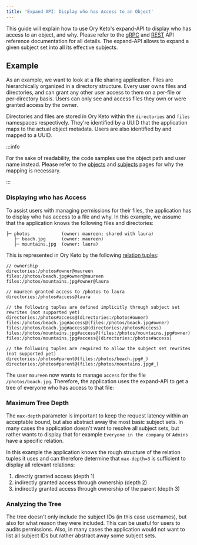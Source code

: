 ```yaml
---
title: 'Expand API: Display who has Access to an Object'
---
```



This guide will explain how to use Ory Keto's expand-API to display who has
access to an object, and why. Please refer to the
[gRPC](../reference/proto-api.mdx) and [REST](../reference/rest-api.mdx) API
reference documentation for all details. The expand-API allows to expand a given
subject set into all its effective subjects.

## Example

As an example, we want to look at a file sharing application. Files are
hierarchically organized in a directory structure. Every user owns files and
directories, and can grant any other user access to them on a per-file or
per-directory basis. Users can only see and access files they own or were
granted access by the owner.

Directories and files are stored in Ory Keto within the `directories` and
`files` namespaces respectively. They're identified by a UUID that the
application maps to the actual object metadata. Users are also identified by and
mapped to a UUID.

:::info

For the sake of readability, the code samples use the object path and user name
instead. Please refer to the [objects](../concepts/objects.mdx) and
[subjects](../concepts/subjects.mdx) pages for why the mapping is necessary.

:::

### Displaying who has Access

To assist users with managing permissions for their files, the application has
to display who has access to a file and why. In this example, we assume that the
application knows the following files and directories:

```
├─ photos            (owner: maureen; shared with laura)
   ├─ beach.jpg      (owner: maureen)
   ├─ mountains.jpg  (owner: laura)
```

This is represented in Ory Keto by the following
[relation tuples](../concepts/relation-tuples.mdx):

```keto-relation-tuples
// ownership
directories:/photos#owner@maureen
files:/photos/beach.jpg#owner@maureen
files:/photos/mountains.jpg#owner@laura

// maureen granted access to /photos to laura
directories:/photos#access@laura

// the following tuples are defined implicitly through subject set rewrites (not supported yet)
directories:/photos#access@(directories:/photos#owner)
files:/photos/beach.jpg#access@(files:/photos/beach.jpg#owner)
files:/photos/beach.jpg#access@(directories:/photos#access)
files:/photos/mountains.jpg#access@(files:/photos/mountains.jpg#owner)
files:/photos/mountains.jpg#access@(directories:/photos#access)

// the follwoing tuples are required to allow the subject set rewrites (not supported yet)
directories:/photos#parent@(files:/photos/beach.jpg#_)
directories:/photos#parent@(files:/photos/mountains.jpg#_)
```

The user `maureen` now wants to manage `access` for the file
`/photos/beach.jpg`. Therefore, the application uses the expand-API to get a
tree of everyone who has access to that file:

<CodeTabs
  sampleId="expand-api-display-access/01-expand-beach"
  version="v0.7.0-alpha.1"
/>

### Maximum Tree Depth

The `max-depth` parameter is important to keep the request latency within an
acceptable bound, but also abstract away the most basic subject sets. In many
cases the application doesn't want to resolve all subject sets, but rather wants
to display that for example `Everyone in the company` or `Admins` have a
specific relation.

In this example the application knows the rough structure of the relation tuples
it uses and can therefore determine that `max-depth=3` is sufficient to display
all relevant relations:

1. directly granted access (depth 1)
2. indirectly granted access through ownership (depth 2)
3. indirectly granted access through ownership of the parent (depth 3)

### Analyzing the Tree

The tree doesn't only include the subject IDs (in this case usernames), but also
for what reason they were included. This can be useful for users to audits
permissions. Also, in many cases the application would not want to list all
subject IDs but rather abstract away some subject sets.
